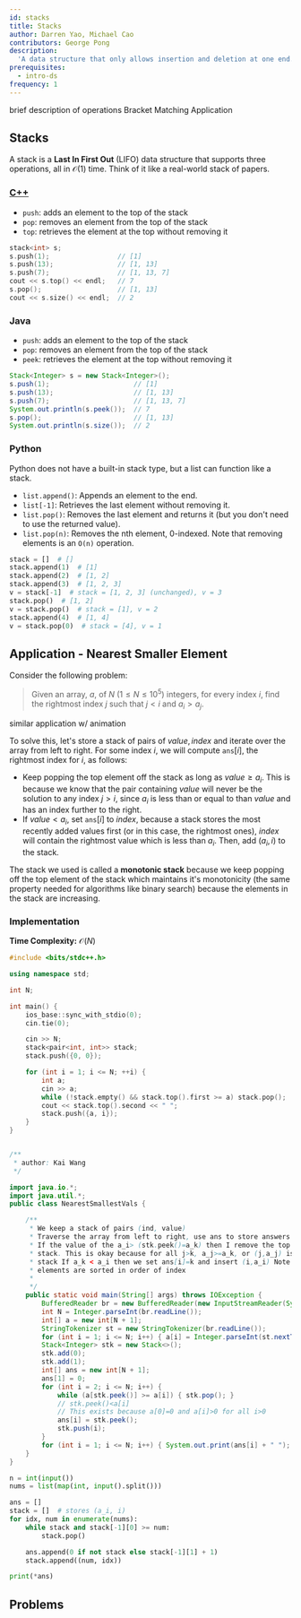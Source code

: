 ```yaml
---
id: stacks
title: Stacks
author: Darren Yao, Michael Cao
contributors: George Pong
description:
  'A data structure that only allows insertion and deletion at one end.'
prerequisites:
  - intro-ds
frequency: 1
---
```


<Resources>
	<Resource source="CPH" title="4.5 - Stacks">
		brief description of operations
	</Resource>
	<Resource
		source="CSA"
		title="Stack Introduction"
		url="stack_introduction"
		starred
	>
		Bracket Matching Application
	</Resource>
</Resources>

<!-- <Resource source="PAPS" title="3.3, 6.2 - Stacks" />
	<Resource
		source="CP2"
		title="2.2 - Data Structures with Built-in Libraries"
	 />
-->

## Stacks

A stack is a **Last In First Out** (LIFO) data structure that supports three
operations, all in $\mathcal{O}(1)$ time. Think of it like a real-world stack of
papers.

<LanguageSection>

<CPPSection>

### [C++](http://www.cplusplus.com/reference/stack/stack/)

- `push`: adds an element to the top of the stack
- `pop`: removes an element from the top of the stack
- `top`: retrieves the element at the top without removing it

```cpp
stack<int> s;
s.push(1);                 // [1]
s.push(13);                // [1, 13]
s.push(7);                 // [1, 13, 7]
cout << s.top() << endl;   // 7
s.pop();                   // [1, 13]
cout << s.size() << endl;  // 2
```

</CPPSection>

<JavaSection>

### Java

- `push`: adds an element to the top of the stack
- `pop`: removes an element from the top of the stack
- `peek`: retrieves the element at the top without removing it

```java
Stack<Integer> s = new Stack<Integer>();
s.push(1);                     // [1]
s.push(13);                    // [1, 13]
s.push(7);                     // [1, 13, 7]
System.out.println(s.peek());  // 7
s.pop();                       // [1, 13]
System.out.println(s.size());  // 2
```

</JavaSection>

<PySection>

### Python

Python does not have a built-in stack type, but a list can function
like a stack.

- `list.append()`: Appends an element to the end.
- `list[-1]`: Retrieves the last element without removing it.
- `list.pop()`: Removes the last element and returns it
  (but you don't need to use the returned value).
- `list.pop(n)`: Removes the nth element, 0-indexed. Note that removing
  elements is an `O(n)` operation.

```py
stack = []  # []
stack.append(1)  # [1]
stack.append(2)  # [1, 2]
stack.append(3)  # [1, 2, 3]
v = stack[-1]  # stack = [1, 2, 3] (unchanged), v = 3
stack.pop()  # [1, 2]
v = stack.pop()  # stack = [1], v = 2
stack.append(4)  # [1, 4]
v = stack.pop(0)  # stack = [4], v = 1
```

</PySection>

</LanguageSection>

## Application - Nearest Smaller Element

<FocusProblem problem="nearest" />

Consider the following problem:

> Given an array, $a$, of $N$ ($1 \le N \le 10^5$) integers, for every index
> $i$, find the rightmost index $j$ such that $j < i$ and $a_i > a_j$.

<Resources>
	<Resource
		source="CPH"
		title="8.2 - Nearest Smaller Element"
		starred
	 />
	<Resource
		source="CSA"
		title="Stack Application - Soldier's Row"
		url="stack_application_soldiers_row"
		starred
	>
		similar application w/ animation
	</Resource>
</Resources>

<!-- 	<Resource
		source="Medium"
		title="Monotonic Stack"
		url="https://medium.com/@vishnuvardhan623/monotonic-stack-e9dcc4fa8c3e"
	 /> -->

To solve this, let's store a stack of pairs of $value, index$ and iterate over
the array from left to right. For some index $i$, we will compute
$\texttt{ans}[i]$, the rightmost index for $i$, as follows:

- Keep popping the top element off the stack as long as $value \ge a_i$. This is
  because we know that the pair containing $value$ will never be the solution to
  any index $j > i$, since $a_i$ is less than or equal to than $value$ and has
  an index further to the right.
- If $value < a_i$, set $\texttt{ans}[i]$ to $index$, because a stack stores the
  most recently added values first (or in this case, the rightmost ones),
  $index$ will contain the rightmost value which is less than $a_i$. Then, add
  ($a_i, i$) to the stack.

The stack we used is called a **monotonic stack** because we keep popping off
the top element of the stack which maintains it's monotonicity (the same
property needed for algorithms like binary search) because the elements in the
stack are increasing.

### Implementation

**Time Complexity:** $\mathcal{O}(N)$

<LanguageSection>
<CPPSection>

```cpp
#include <bits/stdc++.h>

using namespace std;

int N;

int main() {
	ios_base::sync_with_stdio(0);
	cin.tie(0);

	cin >> N;
	stack<pair<int, int>> stack;
	stack.push({0, 0});

	for (int i = 1; i <= N; ++i) {
		int a;
		cin >> a;
		while (!stack.empty() && stack.top().first >= a) stack.pop();
		cout << stack.top().second << " ";
		stack.push({a, i});
	}
}
```

</CPPSection>
<JavaSection>

```java

/**
 * author: Kai Wang
 */

import java.io.*;
import java.util.*;
public class NearestSmallestVals {

	/**
	 * We keep a stack of pairs (ind, value)
	 * Traverse the array from left to right, use ans to store answers
	 * If the value of the a_i> (stk.peek()=a_k) then I remove the top of the
	 * stack. This is okay because for all j>k, a_j>=a_k, or (j,a_j) is in the
	 * stack If a_k < a_i then we set ans[i]=k and insert (i,a_i) Note the stack
	 * elements are sorted in order of index
	 *
	 */
	public static void main(String[] args) throws IOException {
		BufferedReader br = new BufferedReader(new InputStreamReader(System.in));
		int N = Integer.parseInt(br.readLine());
		int[] a = new int[N + 1];
		StringTokenizer st = new StringTokenizer(br.readLine());
		for (int i = 1; i <= N; i++) { a[i] = Integer.parseInt(st.nextToken()); }
		Stack<Integer> stk = new Stack<>();
		stk.add(0);
		stk.add(1);
		int[] ans = new int[N + 1];
		ans[1] = 0;
		for (int i = 2; i <= N; i++) {
			while (a[stk.peek()] >= a[i]) { stk.pop(); }
			// stk.peek()<a[i]
			// This exists because a[0]=0 and a[i]>0 for all i>0
			ans[i] = stk.peek();
			stk.push(i);
		}
		for (int i = 1; i <= N; i++) { System.out.print(ans[i] + " "); }
	}
}
```

</JavaSection>
<PySection>

```py
n = int(input())
nums = list(map(int, input().split()))

ans = []
stack = []  # stores (a_i, i)
for idx, num in enumerate(nums):
	while stack and stack[-1][0] >= num:
		stack.pop()

	ans.append(0 if not stack else stack[-1][1] + 1)
	stack.append((num, idx))

print(*ans)
```

</PySection>
</LanguageSection>

## Problems

<Problems problems="general" />

<!--

(actually go through these and check ...)

### Stack

  - UVa 00514 - Rails
  - UVa 00732 - Anagram by Stack
  - UVa 01062 - Containers

### Queue / Deque

  - UVa 10172 - The Lonesome Cargo
  - UVa 10901 - Ferry Loading III
  - UVa 11034 - Ferry Loading IV
 -->
